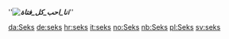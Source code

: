 '''''''''[[Image:انا احب كل فتاة]]'''''''''

[[da:Seks]]
[[de:seks]]
[[hr:seks]]
[[it:seks]]
[[no:Seks]]
[[nb:Seks]]
[[pl:Seks]]
[[sv:seks]]